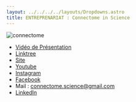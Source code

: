 ```yaml
---
layout: ../../../../layouts/Dropdowns.astro
title: ENTREPRENARIAT : Connectome in Science
---
```

![connectome](/assets/assos/connectome.png)  
- [Vidéo de Présentation](https://www.youtube.com/watch?v=QNUt7APDm_c)  
- [Linktree](https://campsite.bio/connectome.science)  
- [Site](https://connectome-science.com/)  
- [Youtube](https://www.youtube.com/channel/UCQaXtVgj6ctzNRu7cyYOpPA/)  
- [Instagram](https://www.instagram.com/connectome.science/)  
- [Facebook](https://www.facebook.com/Connectome.in.Science)  
- Mail : connectome.science@gmail.com  
- [LinkedIn](https://fr.linkedin.com/company/connectome-in-science)